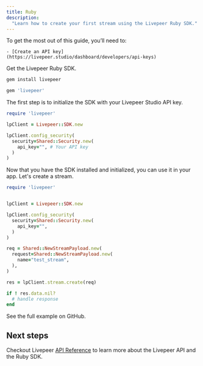 ```yaml
---
title: Ruby
description:
  "Learn how to create your first stream using the Livepeer Ruby SDK."
---
```


<Steps>
  <Step title="Prerequisites">
  To get the most out of this guide, you’ll need to:

    - [Create an API key](https://livepeer.studio/dashboard/developers/api-keys)

  </Step>

<Step title="Install the SDK">

Get the Livepeer Ruby SDK.

<Tabs>
<Tab title="RubyGems">

```bash
gem install livepeer
```

</Tab>
<Tab title="Gemfile">

```bash
gem 'livepeer'
```

</Tab>
</Tabs>
  </Step>
  <Step title="Initialize the SDK">
    
The first step is to initialize the SDK with your Livepeer Studio API key.

```ruby
require 'livepeer'

lpClient = Livepeer::SDK.new

lpClient.config_security(
  security=Shared::Security.new(
    api_key="", # Your API key
  )
)
```

  </Step>
  <Step title="Use the SDK">
    Now that you have the SDK installed and initialized, you can use it in your app.
Let's create a stream.

```ruby
require 'livepeer'


lpClient = Livepeer::SDK.new

lpClient.config_security(
  security=Shared::Security.new(
    api_key="",
  )
)

req = Shared::NewStreamPayload.new(
  request=Shared::NewStreamPayload.new(
    name="test_stream",
  ),
)

res = lpClient.stream.create(req)

if ! res.data.nil?
  # handle response
end
```

  </Step>

   <Step title="Try it yourself">
      <Card
    title="Ruby Example"
    href="https://github.com/livepeer/livepeer-ruby/tree/main/example"
    icon="arrow-up-right-from-square"
  >
      See the full example on GitHub.
  </Card>
  </Step>
</Steps>

## Next steps

Checkout Livepeer [API Reference](/api-reference) to learn more about the
Livepeer API and the Ruby SDK.
